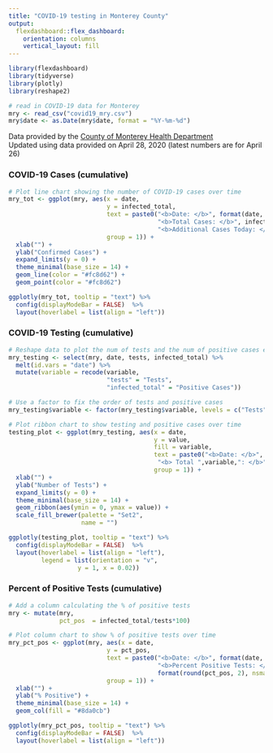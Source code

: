 ```yaml
---
title: "COVID-19 testing in Monterey County"
output:
  flexdashboard::flex_dashboard:
    orientation: columns
    vertical_layout: fill
---
```


```r
library(flexdashboard)
library(tidyverse)
library(plotly)
library(reshape2)

# read in COVID-19 data for Monterey
mry <- read_csv("covid19_mry.csv")
mry$date <- as.Date(mry$date, format = "%Y-%m-%d")
```

Data provided by the [County of Monterey Health Department](https://www.co.monterey.ca.us/government/departments-a-h/health/diseases/2019-novel-coronavirus-2019-ncov)  
Updated using data provided on April 28, 2020 (latest numbers are for April 26)

### COVID-19 Cases (cumulative)

```r
# Plot line chart showing the number of COVID-19 cases over time
mry_tot <- ggplot(mry, aes(x = date,
                           y = infected_total,
                           text = paste0("<b>Date: </b>", format(date, format = "%b %d"), "<br>",
                                         "<b>Total Cases: </b>", infected_total, "<br>",
                                         "<b>Additional Cases Today: </b>", infected_diff),
                           group = 1)) +
  xlab("") +
  ylab("Confirmed Cases") +
  expand_limits(y = 0) +
  theme_minimal(base_size = 14) +
  geom_line(color = "#fc8d62") +
  geom_point(color = "#fc8d62")

ggplotly(mry_tot, tooltip = "text") %>%
  config(displayModeBar = FALSE)  %>%
  layout(hoverlabel = list(align = "left"))
```

### COVID-19 Testing (cumulative)

```r
# Reshape data to plot the num of tests and the num of positive cases each day
mry_testing <- select(mry, date, tests, infected_total) %>%
  melt(id.vars = "date") %>%
  mutate(variable = recode(variable,
                           "tests" = "Tests",
                           "infected_total" = "Positive Cases"))

# Use a factor to fix the order of tests and positive cases
mry_testing$variable <- factor(mry_testing$variable, levels = c("Tests","Positive Cases"))

# Plot ribbon chart to show testing and positive cases over time
testing_plot <- ggplot(mry_testing, aes(x = date,
                                        y = value,
                                        fill = variable,
                                        text = paste0("<b>Date: </b>", format(date, format = "%b %d"), "<br>",
                                         "<b> Total ",variable,": </b>",value),
                                        group = 1)) +
  xlab("") +
  ylab("Number of Tests") +
  expand_limits(y = 0) +
  theme_minimal(base_size = 14) +
  geom_ribbon(aes(ymin = 0, ymax = value)) +
  scale_fill_brewer(palette = "Set2",
                    name = "")

ggplotly(testing_plot, tooltip = "text") %>%
  config(displayModeBar = FALSE)  %>%
  layout(hoverlabel = list(align = "left"),
         legend = list(orientation = "v",
                   y = 1, x = 0.02))
```

### Percent of Positive Tests (cumulative)

```r
# Add a column calculating the % of positive tests
mry <- mutate(mry,
              pct_pos  = infected_total/tests*100)

# Plot column chart to show % of positive tests over time
mry_pct_pos <- ggplot(mry, aes(x = date,
                           y = pct_pos,
                           text = paste0("<b>Date: </b>", format(date, format = "%b %d"), "<br>",
                                         "<b>Percent Positive Tests: </b>",
                                         format(round(pct_pos, 2), nsmall = 2),"%"),
                           group = 1)) +
  xlab("") +
  ylab("% Positive") +
  theme_minimal(base_size = 14) +
  geom_col(fill = "#8da0cb")

ggplotly(mry_pct_pos, tooltip = "text") %>%
  config(displayModeBar = FALSE)  %>%
  layout(hoverlabel = list(align = "left"))
```
